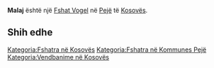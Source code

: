 {{Fshat në Kosovës
 | Emri                = Malaj
| sqi_N_name = Malaj
| sqi_N_FULL_NAME_RO = Malaj
| sqi_N_FULL_NAME_ND_RO = Malaj
| sqi_N_SORT_NAME_RG = MALAJ
| sqi_N_FULL_NAME_RG = Malaj
| sqi_N_FULL_NAME_ND_RG = Malaj
| sqi_V_name = Maleviq
| sqi_V_FULL_NAME_RO = Maleviq
| sqi_V_FULL_NAME_ND_RO = Maleviq
| sqi_V_SORT_NAME_RG = MALEVIQ
| sqi_V_FULL_NAME_RG = Maleviq
| sqi_V_FULL_NAME_ND_RG = Maleviq
| srp_N_name = Malević
| srp_N_FULL_NAME_RO = Malević
| srp_N_FULL_NAME_ND_RO = Malevic
| srp_N_SORT_NAME_RG = MALEVIC
| srp_N_FULL_NAME_RG = Malević
| srp_N_FULL_NAME_ND_RG = Malevic
| srp_NS_name = Малевић
| srp_NS_FULL_NAME_RO = Малевић
| srp_NS_FULL_NAME_ND_RO = Малевић
| srp_NS_SORT_NAME_RG = МАЛЕВИЋ
| srp_NS_FULL_NAME_RG = Малевић
| srp_NS_FULL_NAME_ND_RG = Малевић
| srp_V_name = Maljević
| srp_V_FULL_NAME_RO = Maljević Maljeviće
| srp_V_FULL_NAME_ND_RO = Maljevic Maljevice
| srp_V_SORT_NAME_RG = MALJEVIC MALJEVICE
| srp_V_FULL_NAME_RG = Maljević Maljeviće
| srp_V_FULL_NAME_ND_RG = Maljevic Maljevice
| srp_VS_name = Маљевиће
| srp_VS_FULL_NAME_RO = Маљевиће
| srp_VS_FULL_NAME_ND_RO = Маљевиће
| srp_VS_SORT_NAME_RG = МАЉЕВИЋЕ
| srp_VS_FULL_NAME_RG = Маљевиће
| srp_VS_FULL_NAME_ND_RG = Маљевиће
| std_V_name = Malajt
| std_V_FULL_NAME_RO = Malajt
| std_V_FULL_NAME_ND_RO = Malajt
| std_V_SORT_NAME_RG = MALAJT
| std_V_FULL_NAME_RG = Malajt
| std_V_FULL_NAME_ND_RG = Malajt

 | Emri (Rasa dhanore) = 
 | Figura              = 
 | Shteti              = Kosovo
 | Komuna              = Pejë
 | Kodi postar         = 
 | Sipërfaqja          = 

 | Popullsia           = 

 | Regj. i popullsisë  = 
 | Dend. e popullsisë  = 
 | Faqja zyrtare       = 
 <!--- Koordinatat ----> 
 | Gjerësia            = 42.710833
 | Gjatësia            = 20.138056
 | Lartësia            = 
}}
'''Malaj''' është një [[Fshat Vogel]] në [[Pejë]] të [[Kosovës]].

<!-- == Gjeografia == -->
<!-- == Historia == -->
<!-- == Demografia == -->
== Shih edhe ==
{{Komuna Pejë}}
{{Kosovo-Administrata-Cung}}

[[Kategoria:Fshatra në Kosovës]]
[[Kategoria:Fshatra në Kommunes Pejë]]
[[Kategoria:Vendbanime në Kosovës]]